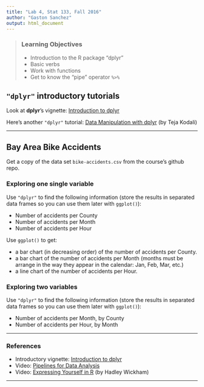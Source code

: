 ```yaml
---
title: "Lab 4, Stat 133, Fall 2016"
author: "Gaston Sanchez"
output: html_document
---
```


> ### Learning Objectives
>
> - Introduction to the R package "dplyr"
> - Basic verbs
> - Work with functions 
> - Get to know the "pipe" operator `%>%`


## `"dplyr"` introductory tutorials

Look at __dplyr__'s vignette: [Introduction to dplyr](https://cran.rstudio.com/web/packages/dplyr/vignettes/introduction.html)

Here's another `"dplyr"` tutorial: [Data Manipulation with dplyr](http://datascienceplus.com/data-manipulation-with-dplyr/) 
(by Teja Kodali)


-----

## Bay Area Bike Accidents

Get a copy of the data set `bike-accidents.csv` from the course's github 
repo.


### Exploring one single variable

Use `"dplyr"` to find the following information (store the results in separated
data frames so you can use them later with `ggplot()`):

- Number of accidents per County
- Number of accidents per Month
- Number of accidents per Hour

Use `ggplot()` to get: 

- a bar chart (in decreasing order) of the number of accidents per County.
- a bar chart of the number of accidents per Month (months must be arrange
in the way they appear in the calendar: Jan, Feb, Mar, etc.)
- a line chart of the number of accidents per Hour.


### Exploring two variables

Use `"dplyr"` to find the following information (store the results in separated
data frames so you can use them later with `ggplot()`):

- Number of accidents per Month, by County
- Number of accidents per Hour, by Month


-----

### References

- Introductory vignette: [Introduction to dplyr](https://cran.r-project.org/web/packages/dplyr/vignettes/introduction.html)
- Video: [Pipelines for Data Analysis](https://www.youtube.com/watch?v=40tyOFMZUSM)
- Video: [Expressing Yourself in R](https://www.youtube.com/watch?v=wki0BqlztCo)
(by Hadley Wickham)

-----
